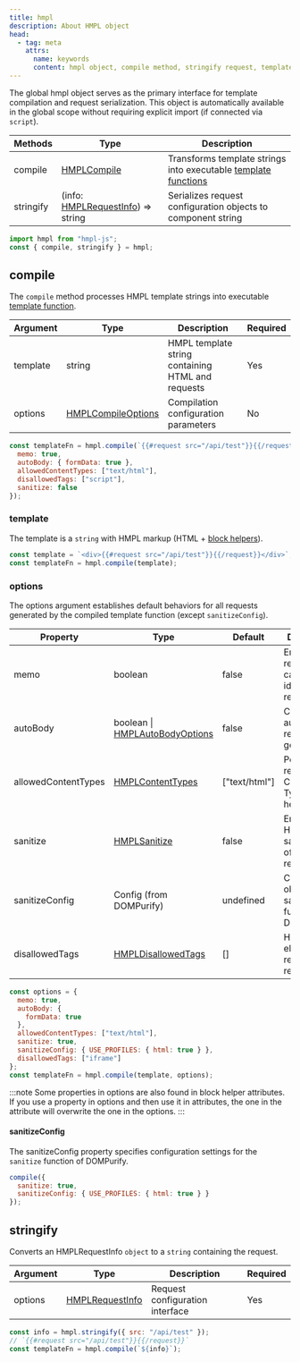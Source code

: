 ```yaml
---
title: hmpl
description: About HMPL object
head:
  - tag: meta
    attrs:
      name: keywords
      content: hmpl object, compile method, stringify request, template compiler, request serialization, hmpl api
---
```


The global hmpl object serves as the primary interface for template compilation and request serialization. This object is automatically available in the global scope without requiring explicit import (if connected via `script`).

| Methods   | Type                                                        | Description                                                                           |
| --------- | ----------------------------------------------------------- | ------------------------------------------------------------------------------------- |
| compile   | [HMPLCompile](/types#hmplcompile)                           | Transforms template strings into executable [template functions](/functions/template) |
| stringify | (info: [HMPLRequestInfo](/types#hmplrequestinfo)) => string | Serializes request configuration objects to component string                          |

```javascript
import hmpl from "hmpl-js";
const { compile, stringify } = hmpl;
```

## compile

The `compile` method processes HMPL template strings into executable [template function](/functions/template).

| Argument | Type                                            | Description                                       | Required |
| -------- | ----------------------------------------------- | ------------------------------------------------- | -------- |
| template | string                                          | HMPL template string containing HTML and requests | Yes      |
| options  | [HMPLCompileOptions](/types#hmplcompileoptions) | Compilation configuration parameters              | No       |

```js
const templateFn = hmpl.compile(`{{#request src="/api/test"}}{{/request}}`, {
  memo: true,
  autoBody: { formData: true },
  allowedContentTypes: ["text/html"],
  disallowedTags: ["script"],
  sanitize: false
});
```

### template

The template is a `string` with HMPL markup (HTML + [block helpers](/syntax/block-helper)).

```js
const template = `<div>{{#request src="/api/test"}}{{/request}}</div>`;
const templateFn = hmpl.compile(template);
```

### options

The options argument establishes default behaviors for all requests generated by the compiled template function (except `sanitizeConfig`).

| Property            | Type                                                         | Default       | Description                                                    |
| ------------------- | ------------------------------------------------------------ | ------------- | -------------------------------------------------------------- |
| memo                | boolean                                                      | false         | Enables response caching for identical requests.               |
| autoBody            | boolean \| [HMPLAutoBodyOptions](/types#hmplautobodyoptions) | false         | Configures automatic request body generation.                  |
| allowedContentTypes | [HMPLContentTypes](/types#hmplcontenttypes)                  | ["text/html"] | Permitted response Content-Type headers.                       |
| sanitize            | [HMPLSanitize](/types#hmplsanitize)                          | false         | Enables HTML sanitization of server responses.                 |
| sanitizeConfig      | Config (from DOMPurify)                                      | undefined     | Configuration object for the sanitize function from DOMPurify. |
| disallowedTags      | [HMPLDisallowedTags](/types#hmpldisallowedtags)              | []            | HTML elements to remove from responses.                        |

```javascript
const options = {
  memo: true,
  autoBody: {
    formData: true
  },
  allowedContentTypes: ["text/html"],
  sanitize: true,
  sanitizeConfig: { USE_PROFILES: { html: true } },
  disallowedTags: ["iframe"]
};
const templateFn = hmpl.compile(template, options);
```

:::note
Some properties in options are also found in block helper attributes. If you use a property in options and then use it in attributes, the one in the attribute will overwrite the one in the options.
:::

#### sanitizeConfig

The sanitizeConfig property specifies configuration settings for the `sanitize` function of DOMPurify.

```js
compile({
  sanitize: true,
  sanitizeConfig: { USE_PROFILES: { html: true } }
});
```

## stringify

Converts an HMPLRequestInfo `object` to a `string` containing the request.

| Argument | Type                                      | Description                     | Required |
| -------- | ----------------------------------------- | ------------------------------- | -------- |
| options  | [HMPLRequestInfo](/types#hmplrequestinfo) | Request configuration interface | Yes      |

```javascript
const info = hmpl.stringify({ src: "/api/test" });
// `{{#request src="/api/test"}}{{/request}}`
const templateFn = hmpl.compile(`${info}`);
```
